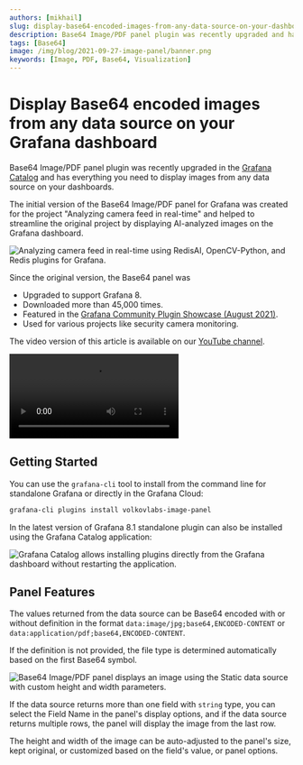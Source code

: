 ```yaml
---
authors: [mikhail]
slug: display-base64-encoded-images-from-any-data-source-on-your-dashboard-398a99ba5b5e/
description: Base64 Image/PDF panel plugin was recently upgraded and has everything you need to display images from any data source on your dashboards.
tags: [Base64]
image: /img/blog/2021-09-27-image-panel/banner.png
keywords: [Image, PDF, Base64, Visualization]
---
```



# Display Base64 encoded images from any data source on your Grafana dashboard

Base64 Image/PDF panel plugin was recently upgraded in the [Grafana Catalog](https://grafana.com/grafana/plugins/volkovlabs-image-panel/) and has everything you need to display images from any data source on your dashboards.

<!--truncate-->

The initial version of the Base64 Image/PDF panel for Grafana was created for the project "Analyzing camera feed in real-time" and helped to streamline the original project by displaying AI-analyzed images on the Grafana dashboard.

<Image
  title="Analyzing camera feed in real-time using RedisAI, OpenCV-Python, and Redis plugins for Grafana."
  src="/img/blog/2021-09-27-image-panel/bat-camera.png"
/>

Since the original version, the Base64 panel was

- Upgraded to support Grafana 8.
- Downloaded more than 45,000 times.
- Featured in the [Grafana Community Plugin Showcase (August 2021)](https://grafana.com/blog/2021/08/10/grafana-community-plugin-showcase-august-2021/).
- Used for various projects like security camera monitoring.

The video version of this article is available on our [YouTube channel](https://youtube.com/@volkovlabs).

<Video
  src="https://www.youtube.com/embed/1_bgLSehjhg"
  title="Images, PDFs, Live Camera Feed on Grafana Dashboard."
/>

## Getting Started

You can use the `grafana-cli` tool to install from the command line for standalone Grafana or directly in the Grafana Cloud:

```sh
grafana-cli plugins install volkovlabs-image-panel
```

In the latest version of Grafana 8.1 standalone plugin can also be installed using the Grafana Catalog application:

<Image
  title="Grafana Catalog allows installing plugins directly from the Grafana dashboard without restarting the application."
  src="/img/blog/2021-09-27-image-panel/installation.png"
/>

## Panel Features

The values returned from the data source can be Base64 encoded with or without definition in the format `data:image/jpg;base64,ENCODED-CONTENT` or `data:application/pdf;base64,ENCODED-CONTENT`.

If the definition is not provided, the file type is determined automatically based on the first Base64 symbol.

<Image
  title="Base64 Image/PDF panel displays an image using the Static data source with custom height and width parameters."
  src="/img/blog/2021-09-27-image-panel/panel.png"
/>

If the data source returns more than one field with `string` type, you can select the Field Name in the panel's display options, and if the data source returns multiple rows, the panel will display the image from the last row.

The height and width of the image can be auto-adjusted to the panel's size, kept original, or customized based on the field's value, or panel options.
